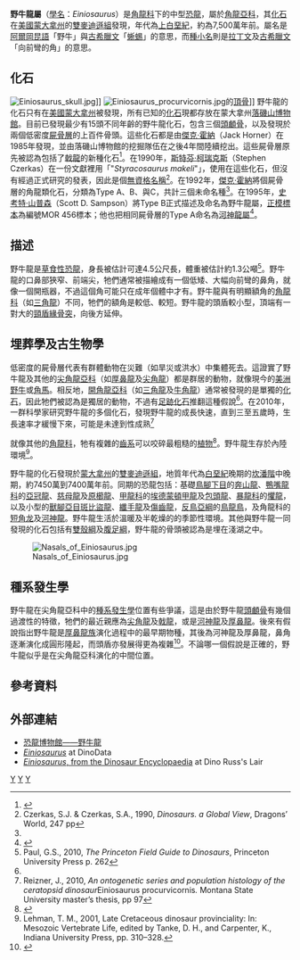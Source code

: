 {{Automatic Taxobox
| taxon = Einiosaurus
| fossil_range = [[白堊紀|白堊紀]]晚期, {{fossilrange|74.5|74}}
| image =Einiosaurus BW.jpg
| image_caption = 野牛龍的想像圖
| authority = [[史考特·山普森|Sampson]], 1995
| type_species = '''前彎角野牛龍<br>''Einiosaurus procurvicornis'''''
| type_species_authority = Sampson, 1995
}}

'''野牛龍屬'''（[[學名|學名]]：''Einiosaurus''）是[[角龍科|角龍科]]下的中型[[恐龍|恐龍]]，屬於[[角龍亞科|角龍亞科]]，其[[化石|化石]]在[[美國|美國]][[蒙大拿州|蒙大拿州]]的[[雙麥迪遜組|雙麥迪遜組]]發現，年代為[[上白堊紀|上白堊紀]]，約為7,500萬年前。屬名是[[阿爾岡昆諸語言|阿爾岡昆語]]「野牛」與[[古希臘文|古希臘文]]「[[蜥蜴|蜥蜴]]」的意思，而[[種小名|種小名]]則是[[拉丁文|拉丁文]]及[[古希臘文|古希臘文]]「向前彎的角」的意思。

==化石==
[[File:Einiosaurus_skull.jpg|thumb]]]] 
[[File:Einiosaurus_procurvicornis.jpg|thumb]]的[[頂骨|頂骨]]]] 
野牛龍的化石只有在[[美國|美國]][[蒙大拿州|蒙大拿州]]被發現，所有已知的[[化石|化石]]現都存放在蒙大拿州[[落磯山博物館|落磯山博物館]]。目前已發現最少有15頭不同年齡的野牛龍化石，包含三個[[頭顱骨|頭顱骨]]，以及發現於兩個低密度[[屍骨層|屍骨層]]的上百件骨頭。這些化石都是由[[傑克·霍納|傑克·霍納]]（Jack Horner）在1985年發現，並由落磯山博物館的挖掘隊伍在之後4年間陸續挖出。這些屍骨層原先被認為包括了[[戟龍|戟龍]]的新種化石<ref name="rogers1990">{{Cite journal|author=Rogers, R.R|year=1990|title=Taphonomy of three dinosaur bone beds in the Upper Cretaceous Two Medicine Formation of northwestern Montana: evidence for drought-related mortality|url=https://archive.org/details/sim_palaios_1990-08_5_4/page/n95|journal=Palaios|volume=5|pages=394-413}}</ref>。在1990年，[[斯特芬·柯瑞克斯|斯特芬·柯瑞克斯]]（Stephen Czerkas）在一份文獻裡用「"''Styracosaurus makeli''"」，使用在這些化石，但沒有經過正式研究的發表，因此是個[[無資格名稱|無資格名稱]]<ref>Czerkas, S.J. & Czerkas, S.A., 1990, ''Dinosaurs. a Global View'', Dragons’ World, 247 pp</ref>。在1992年，[[傑克·霍納|傑克·霍納]]將個屍骨層的角龍類化石，分類為Type A、B、與C，共計三個未命名種<ref name=horner1992 />。在1995年，[[史考特·山普森|史考特·山普森]]（Scott D. Sampson）將Type B正式描述及命名為野牛龍屬，[[正模標本|正模標本]]為編號MOR 456標本；他也把相同屍骨層的Type A命名為[[河神龍屬|河神龍屬]]<ref name="sampson1995">{{Cite journal|author=Sampson, S.D|year=1995|title=Two new horned dinosaurs from the Upper Cretaceous Two Medicine Formation of Montana; with a phylogenetic analysis of the Centrosaurinae (Ornithischia: Ceratopsidae)|journal=J. Vert. Paleontol|volume=15|issue=4|pages=743-760}}</ref>。

==描述==
野牛龍是[[草食性|草食性]][[恐龍|恐龍]]，身長被估計可達4.5公尺長，體重被估計約1.3公噸<ref name="Paul2010">Paul, G.S., 2010, ''The Princeton Field Guide to Dinosaurs'', Princeton University Press p. 262</ref>。野牛龍的口鼻部狹窄、前端尖，牠們通常被描繪成有一個低矮、大幅向前彎的鼻角，就像一個開瓶器，不過這個角可能只在成年個體中才有。野牛龍與有明顯額角的[[角龍科|角龍科]]（如[[三角龍|三角龍]]）不同，牠們的額角是較低、較短。野牛龍的頭盾較小型，頂端有一對大的[[頸盾緣骨突|頸盾緣骨突]]，向後方延伸。

==埋葬學及古生物學==
低密度的屍骨層代表有群體動物在災難（如旱災或洪水）中集體死去。這證實了野牛龍及其他的[[尖角龍亞科|尖角龍亞科]]（如[[厚鼻龍|厚鼻龍]]及[[尖角龍|尖角龍]]）都是群居的動物，就像現今的[[美洲野牛|美洲野牛]]或[[角馬|角馬]]。相反地，[[開角龍亞科|開角龍亞科]]（如[[三角龍|三角龍]]及[[牛角龍|牛角龍]]）通常被發現的是單獨的[[化石|化石]]，因此牠們被認為是獨居的動物，不過有[[足跡化石|足跡化石]]推翻這種假說<ref name="rogers1990"/>。在2010年，一群科學家研究野牛龍的多個化石，發現野牛龍的成長快速，直到三至五歲時，生長速率才緩慢下來，可能是未達到性成熟<ref>Reizner, J., 2010, ''An ontogenetic series and population histology of the ceratopsid dinosaur ''Einiosaurus procurvicornis''.'' Montana State University master’s thesis, pp 97</ref>

就像其他的[[角龍科|角龍科]]，牠有複雜的[[齒系|齒系]]可以咬碎最粗糙的[[植物|植物]]<ref name="dodson">{{Cite book|author=Dodson, P., C.A. Forster, and S.D. Sampson|year=2004|chapter=Ceratopsidae|editor=Weishampel, D.B., P. Dodson, and H. Osmolska (eds.)|title=The Dinosauria|edition=2nd Edition|publisher=University of California Press}}</ref>。野牛龍生存於內陸環境<ref name="lehman">Lehman, T. M., 2001, Late Cretaceous dinosaur provinciality: In: Mesozoic Vertebrate Life, edited by Tanke, D. H., and Carpenter, K., Indiana University Press, pp. 310–328.</ref>。

野牛龍的化石發現於[[蒙大拿州|蒙大拿州]]的[[雙麥迪遜組|雙麥迪遜組]]，地質年代為[[白堊紀|白堊紀]]晚期的[[坎潘階|坎潘階]]中晚期，約7450萬到7400萬年前。同期的恐龍包括：基礎[[鳥腳下目|鳥腳下目]]的[[奔山龍|奔山龍]]、[[鴨嘴龍科|鴨嘴龍科]]的[[亞冠龍|亞冠龍]]、[[慈母龍|慈母龍]]及[[原櫛龍|原櫛龍]]、[[甲龍科|甲龍科]]的[[埃德蒙頓甲龍|埃德蒙頓甲龍]]及[[包頭龍|包頭龍]]、[[暴龍科|暴龍科]]的[[懼龍|懼龍]]，以及小型的[[獸腳亞目|獸腳亞目]][[斑比盜龍|斑比盜龍]]、[[纖手龍|纖手龍]]及[[傷齒龍|傷齒龍]]，[[反鳥亞綱|反鳥亞綱]]的[[鳥龍鳥|鳥龍鳥]]，及角龍科的[[短角龙|短角龙]]及[[河神龍|河神龍]]。野牛龍生活於溫暖及半乾燥的的季節性環境。其他與野牛龍一同發現的化石包括有[[雙殼綱|雙殼綱]]及[[腹足綱|腹足綱]]，野牛龍的骨頭被認為是埋在淺湖之中。

[[File:Nasals_of_Einiosaurus.jpg|thumb]]
==種系發生學== 
野牛龍在尖角龍亞科中的[[種系發生學|種系發生學]]位置有些爭議，這是由於野牛龍[[頭顱骨|頭顱骨]]有幾個過渡性的特徵，牠們的最近親應為[[尖角龍|尖角龍]]及[[戟龍|戟龍]]，或是[[河神龍|河神龍]]及[[厚鼻龍|厚鼻龍]]。後來有假說指出野牛龍是[[厚鼻龍族|厚鼻龍族]]演化過程中的最早期物種，其後為河神龍及厚鼻龍，鼻角逐漸演化成圓形隆起，而頭盾亦發展得更為複雜<ref name="horner1992">{{Cite journal|author=Horner, J.R., D.J. Varricchio, and M.J. Goodwin|year=1992|title=Marine transgressions and the evolution of Cretaceous dinosaurs|journal=Nature|volume=358|pages=59-61}}</ref>。不論哪一個假說是正確的，野牛龍似乎是在尖角龍亞科演化的中間位置。

==參考資料==
{{reflist}}

==外部連結==
* [http://www.fossil.org.cn/museum/Einiosaurus.htm 恐龍博物館——野牛龍] {{Wayback|url=http://www.fossil.org.cn/museum/Einiosaurus.htm |date=20071007232936 }} 
*[http://www.dinodata.org/index.php?option=com_content&task=view&id=6517&Itemid=67 ''Einiosaurus''] {{Wayback|url=http://www.dinodata.org/index.php?option=com_content&task=view&id=6517&Itemid=67 |date=20160303202608 }} at DinoData 
*[https://web.archive.org/web/20050418101342/http://www.isgs.uiuc.edu/dinos/de_4/5a7954a.htm ''Einiosaurus'', from the Dinosaur Encyclopaedia] at Dino Russ's Lair
{{頭飾龍類|T.}}
{{Taxonbar|from=Q131601}}

[[Category:尖角龍亞科|Y]]
[[Category:北美洲恐龍|Y]]
[[Category:上白堊紀恐龍|Y]]